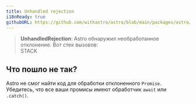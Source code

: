 ```yaml
---
title: Unhandled rejection
i18nReady: true
githubURL: https://github.com/withastro/astro/blob/main/packages/astro/src/core/errors/errors-data.ts
---
```


> **UnhandledRejection**: Astro обнаружил необработанное отклонение. Вот стек вызовов: <br/>STACK

## Что пошло не так?

Astro не смог найти код для обработки отклоненного `Promise`. Убедитесь, что все ваши промисы имеют обработчик `await` или `.catch()`.

